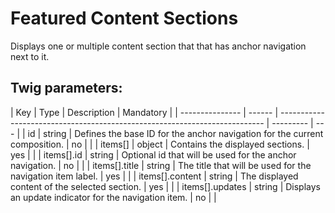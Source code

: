# Featured Content Sections

Displays one or multiple content section that that has anchor navigation next to it.

## Twig parameters:

| Key             | Type   | Description                                                                | Mandatory |
| --------------- | ------ | -------------------------------------------------------------------------- | --------- | --- |
| id              | string | Defines the base ID for the anchor navigation for the current composition. | no        |     |
| items[]         | object | Contains the displayed sections.                                           | yes       |     |
| items[].id      | string | Optional id that will be used for the anchor navigation.                   | no        |     |
| items[].title   | string | The title that will be used for the navigation item label.                 | yes       |     |
| items[].content | string | The displayed content of the selected section.                             | yes       |     |
| items[].updates | string | Displays an update indicator for the navigation item.                      | no        |     |
